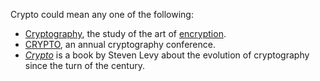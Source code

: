 Crypto could mean any one of the following:

*[[Cryptography]], the study of the art of [[encryption]].
*[[CRYPTO]], an annual cryptography conference.
*''[[Crypto: How the Code Rebels Beat the Government Saving Privacy in the Digital Age|Crypto]]'' is a book by Steven Levy about the evolution of cryptography since the turn of the century.


{{disambig}}